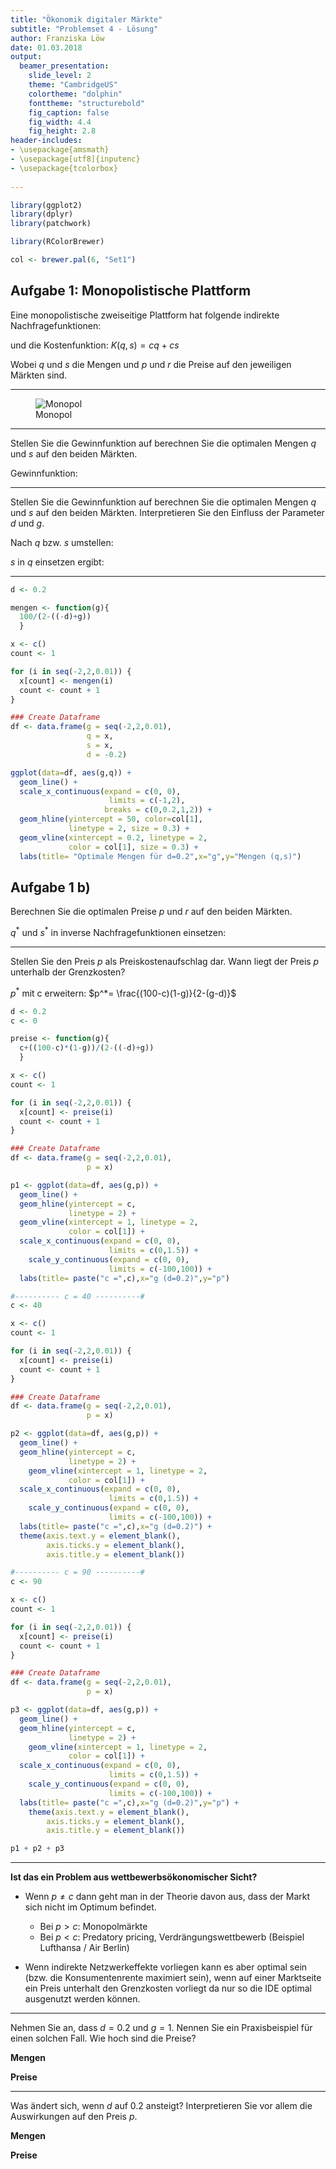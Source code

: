 ```yaml
---
title: "Ökonomik digitaler Märkte"
subtitle: "Problemset 4 - Lösung"
author: Franziska Löw
date: 01.03.2018
output: 
  beamer_presentation:
    slide_level: 2
    theme: "CambridgeUS"
    colortheme: "dolphin"
    fonttheme: "structurebold"
    fig_caption: false
    fig_width: 4.4
    fig_height: 2.8
header-includes:
- \usepackage{amsmath}
- \usepackage[utf8]{inputenc}
- \usepackage{tcolorbox}
    
---
```


```r
library(ggplot2)
library(dplyr)
library(patchwork)

library(RColorBrewer)

col <- brewer.pal(6, "Set1")

```

## Aufgabe 1: Monopolistische Plattform 

Eine monopolistische zweiseitige Plattform hat folgende indirekte Nachfragefunktionen:

\begin{center}
$p=100-q-ds$ und $r=100-s+gq$
\end{center}

und die Kostenfunktion: $K(q,s) = cq+cs$

Wobei $q$ und $s$ die Mengen und $p$ und $r$ die Preise auf den jeweiligen Märkten sind.

-----------------------------------------------------------------------------

\begin{center}
$p=100-q-ds$ und $r=100-s+gq$
\end{center}


![Monopol](figs/VL5-1.png)

-----------------------------------------------------------------------------

Stellen Sie die Gewinnfunktion auf berechnen Sie die optimalen Mengen $q$ und $s$ auf den beiden Märkten.

Gewinnfunktion:
\begin{center}
$\pi=(p-c)q+(r-c)s+F$

$\pi=(100-q-ds-c)q+(1-s+gq-c)s$
\end{center}

\begin{center}
$\frac{\delta \pi}{\delta q}=100-2q-ds-c+gs \overset{!}= 0 $

$\frac{\delta \pi}{\delta s}=-dq+100-2s+gq-c \overset{!}= 0$
\end{center}


---------------------------------------------------------------------------

Stellen Sie die Gewinnfunktion auf berechnen Sie die optimalen Mengen $q$ und $s$ auf den beiden Märkten. Interpretieren Sie den Einfluss der Parameter $d$ und $g$.

Nach $q$ bzw. $s$ umstellen:

\begin{center}
$q = \frac{100-c}{2}+\frac{g-d}{2}s$
$s = \frac{100-c}{2}+\frac{g-d}{2}q$
\end{center}

$s$ in $q$ einsetzen ergibt:
 
\begin{center}
$q^* = \frac{100-c}{2-(g-d)} = s^*$ 
\end{center}

----------------------------------------------------------------------------

\begin{center}
$q^* = \frac{100-c}{2-(g-d)}$ 
\end{center}

```r
d <- 0.2

mengen <- function(g){
  100/(2-((-d)+g))
  }

x <- c()
count <- 1

for (i in seq(-2,2,0.01)) {
  x[count] <- mengen(i)
  count <- count + 1
}

### Create Dataframe
df <- data.frame(g = seq(-2,2,0.01),
                 q = x,
                 s = x,
                 d = -0.2)

ggplot(data=df, aes(g,q)) + 
  geom_line() + 
  scale_x_continuous(expand = c(0, 0),
                      limits = c(-1,2),
                     breaks = c(0,0.2,1,2)) +
  geom_hline(yintercept = 50, color=col[1],
             linetype = 2, size = 0.3) +
  geom_vline(xintercept = 0.2, linetype = 2,
             color = col[1], size = 0.3) +
  labs(title= "Optimale Mengen für d=0.2",x="g",y="Mengen (q,s)") 
```

## Aufgabe 1 b)

Berechnen Sie die optimalen Preise $p$ und $r$ auf den beiden Märkten. 

$q^*$ und $s^*$ in inverse Nachfragefunktionen einsetzen:

\begin{center}
$p^*=100-(\frac{100-c}{2-(g-d)})-d(\frac{100-c}{2-(g-d)}) = \frac{100-100g+dc+c}{2-(g-d)}$ 

$r^*=100-(\frac{100-c}{2-(g-d)})+g(\frac{100-c}{2-(g-d)}) = \frac{100-100d-gc+c}{2-(g-d)}$
\end{center}

---------------------------------------------------------------------------------------

Stellen Sie den Preis $p$ als Preiskostenaufschlag dar. Wann liegt der Preis $p$ unterhalb der Grenzkosten?

$p^*$ mit c erweitern: $p^*= \frac{(100-c)(1-g)}{2-(g-d)}$ 

```r
d <- 0.2
c <- 0

preise <- function(g){
  c+((100-c)*(1-g))/(2-((-d)+g))
  }

x <- c()
count <- 1

for (i in seq(-2,2,0.01)) {
  x[count] <- preise(i)
  count <- count + 1
}

### Create Dataframe
df <- data.frame(g = seq(-2,2,0.01),
                 p = x)

p1 <- ggplot(data=df, aes(g,p)) + 
  geom_line() +
  geom_hline(yintercept = c,
             linetype = 2) +
  geom_vline(xintercept = 1, linetype = 2,
             color = col[1]) +
  scale_x_continuous(expand = c(0, 0),
                      limits = c(0,1.5)) +
    scale_y_continuous(expand = c(0, 0),
                      limits = c(-100,100)) +
  labs(title= paste("c =",c),x="g (d=0.2)",y="p") 

#---------- c = 40 ----------#
c <- 40

x <- c()
count <- 1

for (i in seq(-2,2,0.01)) {
  x[count] <- preise(i)
  count <- count + 1
}

### Create Dataframe
df <- data.frame(g = seq(-2,2,0.01),
                 p = x)

p2 <- ggplot(data=df, aes(g,p)) + 
  geom_line() +
  geom_hline(yintercept = c,
             linetype = 2) +
    geom_vline(xintercept = 1, linetype = 2,
             color = col[1]) +
  scale_x_continuous(expand = c(0, 0),
                      limits = c(0,1.5)) +
    scale_y_continuous(expand = c(0, 0),
                      limits = c(-100,100)) +
  labs(title= paste("c =",c),x="g (d=0.2)") +
  theme(axis.text.y = element_blank(),
        axis.ticks.y = element_blank(),
        axis.title.y = element_blank())

#---------- c = 90 ----------#
c <- 90

x <- c()
count <- 1

for (i in seq(-2,2,0.01)) {
  x[count] <- preise(i)
  count <- count + 1
}

### Create Dataframe
df <- data.frame(g = seq(-2,2,0.01),
                 p = x)

p3 <- ggplot(data=df, aes(g,p)) + 
  geom_line() +
  geom_hline(yintercept = c,
             linetype = 2) +
    geom_vline(xintercept = 1, linetype = 2,
             color = col[1]) +
  scale_x_continuous(expand = c(0, 0),
                      limits = c(0,1.5)) +
    scale_y_continuous(expand = c(0, 0),
                      limits = c(-100,100)) +
  labs(title= paste("c =",c),x="g (d=0.2)",y="p") +
    theme(axis.text.y = element_blank(),
        axis.ticks.y = element_blank(),
        axis.title.y = element_blank())

p1 + p2 + p3
```

--------------------------------------------------------------------------

**Ist das ein Problem aus wettbewerbsökonomischer Sicht?**

* Wenn $p \neq c$ dann geht man in der Theorie davon aus, dass der Markt sich nicht im Optimum befindet. 

    * Bei $p > c$: Monopolmärkte
    * Bei $p < c$: Predatory pricing, Verdrängungswettbewerb (Beispiel Lufthansa / Air Berlin)

* Wenn indirekte Netzwerkeffekte vorliegen kann es aber optimal sein (bzw. die Konsumentenrente maximiert sein), wenn auf einer Marktseite ein Preis unterhalt den Grenzkosten vorliegt da nur so die IDE optimal ausgenutzt werden können. 

--------------------------------------------------------------------------

Nehmen Sie an, dass $d=0.2$ und $g=1$. Nennen Sie ein Praxisbeispiel für einen solchen Fall. Wie hoch sind die Preise? 

\begin{center}
$p=100-q-0.2s$ und $r=100-s+q$
\end{center}

**Mengen**

\begin{center}
$q^* = \frac{100-c}{2-(g-d)} = \frac{100-c}{1.2}$

$s^* = \frac{100-c}{2-(g-d)} = \frac{100-c}{1.2}$
\end{center}

**Preise**
\begin{center}
$p^*= \frac{100-100g+dc+c}{2-(g-d)} = 1c$ 

$r^* = \frac{100-100d-gc+c}{2-(g-d)} = 100$
\end{center}


--------------------------------------------------------------------------

Was ändert sich, wenn $d$ auf $0.2$ ansteigt? Interpretieren Sie vor allem die Auswirkungen auf den Preis $p$.

\begin{center}
$p=100-q+0.2s$ und $r=100-s+q$
\end{center}

**Mengen**

\begin{center}
$q^* = \frac{100-c}{2-(g-d)} = \frac{100-c}{0.8}$

$s^* = \frac{100-c}{2-(g-d)} = \frac{100-c}{0.8}$
\end{center}

**Preise**
\begin{center}
$p^*= \frac{100-100g+dc+c}{2-(g-d)} = 1c$ 

$r^* = \frac{100-100d-gc+c}{2-(g-d)} = 100$
\end{center}

